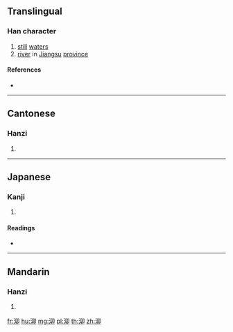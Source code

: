 {{character info/new}}
{{also|茅}}
==Translingual==

===Han character===
{{Han char|rn=85|rad=水|as=05|sn=8|four=37120|canj=EHHL|ids=⿰氵卯}}

# [[still]] [[water]]s
# [[river]] in [[Jiangsu]] [[province]]

====References====
* {{Han ref|kx=0616.160|dkj=17293|hdz=31591.030|uh=6CD6|ud=27862|bh=AA7D|bd=43645}}

----

==Cantonese==

===Hanzi===
{{yue-hanzi|jyut=maau5|y=maau5}}

# {{defn|lang=yue|sort=水05}}

----

==Japanese==

===Kanji===
{{ja-kanji|grade=|rs=水05}}

# {{defn|lang=ja|sort=水05}}

====Readings====
* {{ja-readings|on=[[ぼう]] (bō), [[みょう]] (myō), [[りゅう]] (ryū), [[ら]] (ra)|kun=}}

----

==Mandarin==

===Hanzi===
{{cmn-hanzi|pin=[[mǎo]] ([[mao3]])|wg=mao<sup>3</sup>}}

# {{defn|lang=cmn|sort=水05}}

[[fr:泖]]
[[hu:泖]]
[[mg:泖]]
[[pl:泖]]
[[th:泖]]
[[zh:泖]]
